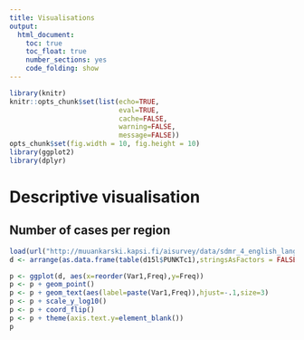 ```yaml
---
title: Visualisations
output: 
  html_document: 
    toc: true
    toc_float: true
    number_sections: yes
    code_folding: show
---
```



```r
library(knitr)
knitr::opts_chunk$set(list(echo=TRUE,
                           eval=TRUE,
                           cache=FALSE,
                           warning=FALSE,
                           message=FALSE))
opts_chunk$set(fig.width = 10, fig.height = 10)
library(ggplot2)
library(dplyr)
```


# Descriptive visualisation

## Number of cases per region

```r
load(url("http://muuankarski.kapsi.fi/aisurvey/data/sdmr_4_english_language_versionL.RData"))
d <- arrange(as.data.frame(table(d15l$PUNKTc1),stringsAsFactors = FALSE),Freq)

p <- ggplot(d, aes(x=reorder(Var1,Freq),y=Freq))
p <- p + geom_point()
p <- p + geom_text(aes(label=paste(Var1,Freq)),hjust=-.1,size=3)
p <- p + scale_y_log10()
p <- p + coord_flip()
p <- p + theme(axis.text.y=element_blank())
p
```

